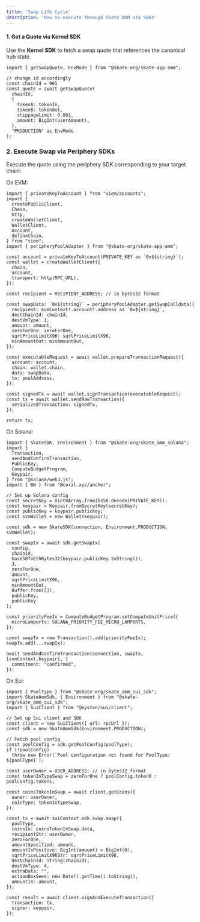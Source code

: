 ```yaml
---
title: 'Swap Life Cycle'
description: 'How to execute through Skate AMM via SDKs'
---
```


#### 1. Get a Quote via Kernel SDK

Use the **Kernel SDK** to fetch a swap quote that references the canonical hub state.

```tsx
import { getSwapQuote, EnvMode } from "@skate-org/skate-app-amm";

// change id accordingly 
const chainId = 901
const quote = await getSwapQuote(
  chainId,
  {
    tokenA: tokenIn,
    tokenB: tokenOut,
    slippageLimit: 0.001,
    amount: BigInt(userAmount),
  },
  "PRODUCTION" as EnvMode
);
```
### 2. Execute Swap via Periphery SDKs

Execute the quote using the periphery SDK corresponding to your target chain:

On EVM: 
```tsx
import { privateKeyToAccount } from "viem/accounts";
import {
  createPublicClient,
  Chain,
  http,
  createWalletClient,
  WalletClient,
  Account,
  defineChain,
} from "viem";
import { peripheryPoolAdapter } from "@skate-org/skate-app-amm";

const account = privateKeyToAccount(PRIVATE_KEY as `0x${string}`);
const wallet = createWalletClient({
  chain,
  account,
  transport: http(RPC_URL),
});

const recipient = RECIPIENT_ADDRESS; // in bytes32 format

const swapData: `0x${string}` = peripheryPoolAdapter.getSwapCalldata({
  recipient: evmContext!.account!.address as `0x${string}`,
  destChainId: chainId,
  destVmType: 1,
  amount: amount,
  zeroForOne: zeroForOne,
  sqrtPriceLimitX96: sqrtPriceLimitX96,
  minAmountOut: minAmountOut,
});

const executableRequest = await wallet.prepareTransactionRequest({
  account: account,
  chain: wallet.chain,
  data: swapData,
  to: poolAddress,
});

const signedTx = await wallet.signTransaction(executableRequest);
const tx = await wallet.sendRawTransaction({
  serializedTransaction: signedTx,
});

return tx;
```

On Solana:
```tsx
import { SkateSDK, Environment } from "@skate-org/skate_amm_solana";
import {
  Transaction,
  sendAndConfirmTransaction,
  PublicKey,
  ComputeBudgetProgram,
  Keypair,
} from "@solana/web3.js";
import { BN } from "@coral-xyz/anchor";

// Set up Solana config
const secretKey = Uint8Array.from(bs58.decode(PRIVATE_KEY));
const keypair = Keypair.fromSecretKey(secretKey);
const publicKey = keypair.publicKey;
const svmWallet = new Wallet(keypair);

const sdk = new SkateSDK(connection, Environment.PRODUCTION, svmWallet);

const swapIx = await sdk.getSwapIx(
  config,
  chainId, 
  base58ToEthBytes32(keypair.publicKey.toString()),
  3,
  zeroForOne,
  amount,
  sqrtPriceLimitX96,
  minAmountOut, 
  Buffer.from([]),
  publicKey, 
  publicKey
);

const priorityFeeIx = ComputeBudgetProgram.setComputeUnitPrice({
  microLamports: SOLANA_PRIORITY_FEE_MICRO_LAMPORTS,
});

const swapTx = new Transaction().add(priorityFeeIx);
swapTx.add(...swapIx);

await sendAndConfirmTransaction(connection, swapTx, [svmContext.keypair], {
  commitment: "confirmed",
});

```

On Sui:
```tsx
import { PoolType } from "@skate-org/skate_amm_sui_sdk";
import SkateAmmSdk, { Environment } from "@skate-org/skate_amm_sui_sdk";
import { SuiClient } from "@mysten/sui/client";

// Set up Sui client and SDK
const client = new SuiClient({ url: rpcUrl });
const sdk = new SkateAmmSdk(Environment.PRODUCTION);

// Fetch pool config
const poolConfig = sdk.getPoolConfig(poolType);
if (!poolConfig)
  throw new Error(`Pool configuration not found for PoolType: ${poolType}`);

const userOwner = USER_ADDRESS; // in bytes32 format
const tokenInTypeSwap = zeroForOne ? poolConfig.token0 : poolConfig.token1;

const coinsTokenInSwap = await client.getCoins({
  owner: userOwner,
  coinType: tokenInTypeSwap,
});

const tx = await suiContext.sdk.swap.swap({
  poolType,
  coinsIn: coinsTokenInSwap.data,
  recipientStr: userOwner,
  zeroForOne,
  amountSpecified: amount,
  amountIsPositive: BigInt(amount) > BigInt(0),
  sqrtPriceLimitX96Str: sqrtPriceLimitX96,
  destChainId: String(chainId),
  destVmType: 4,
  extraData: "",
  actionBoxSeed: new Date().getTime().toString(),
  amountIn: amount,
});

const result = await client.signAndExecuteTransaction({
  transaction: tx,
  signer: keypair,
});

```
